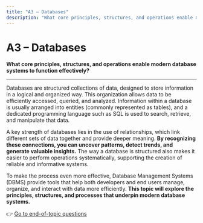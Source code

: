 ```yaml
---
title: "A3 – Databases"
description: "What core principles, structures, and operations enable modern database systems to function effectively?"
---
```


# A3 – Databases

**What core principles, structures, and operations enable modern database systems to function effectively?**

---

Databases are structured collections of data, designed to store information in a logical and organized way. This organization allows data to be efficiently accessed, queried, and analyzed. Information within a database is usually arranged into entities (commonly represented as tables), and a dedicated programming language such as SQL is used to search, retrieve, and manipulate that data.

A key strength of databases lies in the use of relationships, which link different sets of data together and provide deeper meaning. **By recognizing these connections, you can uncover patterns, detect trends, and generate valuable insights.** The way a database is structured also makes it easier to perform operations systematically, supporting the creation of reliable and informative systems.

To make the process even more effective, Database Management Systems (DBMS) provide tools that help both developers and end users manage, organize, and interact with data more efficiently. **This topic will explore the principles, structures, and processes that underpin modern database systems.**

👉 [Go to end-of-topic questions](/cs-study-companion/en/a3/end-of-topic-questions)